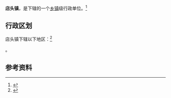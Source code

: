 {{中国乡级行政区|61/06/32/101/000}}

'''店头镇'''，是{{PRC admin/fullname|61/06/32/101/000|3}}下辖的一个[[乡镇|乡镇]]级行政单位。<ref>{{PRC admin/ref sgc|{{PRC admin/parent|61/06/32/101/000}}}}</ref>

== 行政区划 ==

店头镇下辖以下地区：<ref>{{PRC admin/ref sgc|61/06/32/101/000}}</ref>

{{PRC admin/children|61/06/32/101/000}}。

== 参考资料 ==

{{reflist}}

{{行政区划小作品}}
{{PRC admin/navcat|61/06/32/101/000}}